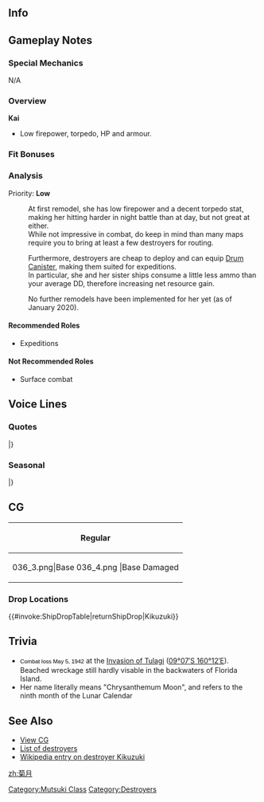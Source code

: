 ==Info==
{{KanmusuInfo|ID=036}}
{{KanmusuInfo|ID=036a}}

==Gameplay Notes==
===Special Mechanics===
N/A

===Overview===
'''Kai'''
* Low firepower, torpedo, HP and armour.

===Fit Bonuses===
{{:{{BASEPAGENAME}}/Equipment Bonuses}}
{{clear}}

===Analysis===
Priority: '''Low'''

:At first remodel, she has low firepower and a decent torpedo stat, making her hitting harder in night battle than at day, but not great at either.
:While not impressive in combat, do keep in mind than many maps require you to bring at least a few destroyers for routing.

:Furthermore, destroyers are cheap to deploy and can equip [[Drum Canister]], making them suited for expeditions.
:In particular, she and her sister ships consume a little less ammo than your average DD, therefore increasing net resource gain.

:No further remodels have been implemented for her yet (as of January 2020). 



====Recommended Roles====
* Expeditions

====Not Recommended Roles====
* Surface combat

==Voice Lines==
===Quotes===
{{ShipquoteHeader}}
{{ShipquoteKai
|scenario = Introduction
|origin = 私が菊月だ……共にゆこう。
|translation = I'm Kizuzuki... Let's move out together.
|audio = Kikuzuki-Introduction.ogg
}}
{{ShipquoteKai
|scenario = Library
|origin = 睦月型駆逐艦の9番艦、菊月だ。
緒戦は数々の攻略作戦に参加。そして、船団護衛に従事したんだ。
いや、護衛任務も大切なミッションだ…。
|translation = I'm the 9th ship of the Mutsuki-class destroyers, Kikuzuki.
During the start of the war I participated in many invasion operations.<ref>She participated in the [https://en.wikipedia.org/wiki/Battle_of_Guam_(1941) First Battle of Guam], the [https://en.wikipedia.org/wiki/Battle_of_Rabaul_(1942) Battle of Rabaul], the [https://en.wikipedia.org/wiki/Invasion_of_Salamaua%E2%80%93Lae Invasion of Salamaua-Lae], and [https://en.wikipedia.org/wiki/Operation_Mo Operation Mo].</ref> I was also engaged in convoy escort duties.
Well, escorting convoys is also an important mission...
|audio = Kikuzuki-Library.ogg
}}
{{ShipquoteKai
|scenario = Secretary 1
|origin = 何か？
|translation = What is it?
|audio = Kikuzuki-Secretary_1.ogg
}}
{{ShipquoteKai
|scenario = Secretary 2
|origin = ……で？
|translation = ...Well?
|audio = Kikuzuki-Secretary_2.ogg
}}
{{ShipquoteKai
|scenario = Secretary 3
|origin = うぅっ……な、なんなのさ、一体…
|translation = Nnngh... What on earth do you want...
|audio = Kikuzuki-Secretary_3.ogg
}}
{{ShipquoteKai
|scenario = Secretary Idle
|kai = yes
|origin = …そうだな、置き去られるのは慣れている。気にしないでくれ、寂しくなぞ…
|translation = ...That's right, I'm used to being left alone. Don't worry, I'm not lonely...<ref>After she was torpedoed in Operation MO by [https://en.wikipedia.org/wiki/USS_Yorktown_(CV-5) USS Yorktown], she was towed to a beach and abandoned after her survivors were rescued. Following that, her wreck was salvaged for intelligence by the USN then abandoned again.</ref>
|audio = KikuzukiKai-Idle.ogg
}}
{{ShipquoteKai
|scenario = Secretary (Married)
|kai = yes
|origin = この菊月に、そのような気遣いは無用だ。…無用だ…無用だって、言ってる、けど…
|translation = It's unecessary to worry about me. ...It's uneccessary... I said it was uneccessary but...
|audio = KikuzukiKai-Secretary Married.ogg
}}
{{ShipquoteKai
|scenario = Wedding
|origin = 戦いを終わらせたら…司令官とは…もう会えなくなるのか……そんなこと、ないよな？
|translation = I won't be able to... meet you anymore... after the war is over Commander...? I don't want that to happen alright?
|audio = Kikuzuki-Wedding.ogg
}}
{{ShipquoteKai
|scenario = Player's Score
|origin = 暗号電文…
|translation = An encrypted telegram...
|audio = Kikuzuki-Looking_At_Scores.ogg
}}
{{ShipquoteKai
|scenario = Joining the Fleet
|origin = 菊月、出る…！
|translation = Kikuzuki, moving out...!
|audio = Kikuzuki-Joining_A_Fleet.ogg
}}
{{ShipquoteKai
|scenario = Equipment 1
|origin = また強くなってしまった…<ref>Shared with Supply before kai.</ref>
|translation = I got stronger again...
|audio = Kikuzuki-Equipment_1.ogg
}}
{{ShipquoteKai
|scenario = Equipment 2
|origin = 礼は言わぬ…この力、何に使うか…
|translation = My thanks... How shall I use this power...
|audio = Kikuzuki-Equipment_2.ogg
}}
{{ShipquoteKai
|scenario = Equipment 3
|origin = 礼は言わぬ…<ref>Shared with Secretary Married before kai.</ref>
|translation =  My thanks...
|audio = Kikuzuki-Equipment_3.ogg
}}
{{ShipquoteKai
|scenario = Supply
|kai = yes
|origin = 感謝…
|translation = Thank you...
|audio = KikuzukiKai-Supply.ogg
}}
{{ShipquoteKai
|scenario = Docking (Minor Damage)
|origin = 私は前線に居なくて良いのか…？
|translation = Is it fine for me to be away from the front lines...?
|audio = Kikuzuki-Docking_Minor.ogg
}}
{{ShipquoteKai
|scenario = Docking (Major Damage)
|origin = うむ…実は辛かった…。轟沈は嫌だからな…
|translation = Yeah... It really was tough... I don't want to get sunk...<ref>She uses the word 'gouchin' (轟沈) which carries the additional implication of 'one shot'.</ref>
|audio = Kikuzuki-Docking_Major.ogg
}}
{{ShipquoteKai
|scenario = Construction
|origin = またいくさばに身を投じる者が現れたか…
|translation = Another person to be thrown into the battlefield has appeared huh...
|audio = Kikuzuki-Construction.ogg
}}
{{ShipquoteKai
|scenario = Returning from Sortie
|origin = 作戦完了…
|translation = Operation complete...
|audio = Kikuzuki-Returning_From_Sortie.ogg
}}
{{ShipquoteKai
|scenario = Starting a Sortie
|origin = 艦隊、全力出撃する…！
|translation = Fleet, sortie with all our might...!
|audio = Kikuzuki-Starting_A_Sortie.ogg
}}
{{ShipquoteKai
|scenario = Starting a Battle
|origin = 行けっ！
|translation = Go!
|audio = Kikuzuki-Battle_Start.ogg
}}
{{ShipquoteKai
|scenario = Attack
|origin = くぅっ！
|translation = Guh!
|audio = Kikuzuki-Attack.ogg
}}
{{ShipquoteKai
|scenario = Night Battle Attack
|origin = 運が悪かったな…！
|translation = Fortune isn't on your side...!
|audio = Kikuzuki-Night_Attack.ogg
}}
{{ShipquoteKai
|scenario = Night Battle
|origin = 悪いが、ここが貴様らの墓場だな！
|translation = Sorry but this place will be your grave!
|audio = Kikuzuki-Night_Battle.ogg
}}
{{ShipquoteKai
|scenario = MVP
|origin = こんな事は、威張れるものじゃないがな…
|translation = This isn't something to brag about...
|audio = Kikuzuki-MVP.ogg
}}
{{ShipquoteKai
|scenario = Minor Damage 1
|origin = うわっ！
|translation = Wha!
|audio = Kikuzuki-Minor_Damage_1.ogg
}}
{{ShipquoteKai
|scenario = Minor Damage 2
|origin = ぁあっ！
|translation = Aah!
|audio = Kikuzuki-Minor_Damage_2.ogg
}}
{{ShipquoteKai
|scenario = Major Damage
|origin = ぐっ…この菊月、この程度では沈まぬ…！
|translation = Ugh... I won't sink from something like this...!
|audio = Kikuzuki-Major_Damage.ogg
}}
{{ShipquoteKai
|scenario = Sunk
|origin = 桜の丘で……会おう……
|translation = Let's meet... on the hill of cherry blossoms...
|audio = Kikuzuki-Sunk.ogg
}}
|} <references/>

{{clear}}

===Seasonal===
{{SeasonalHeaderOld}}
{{SeasonalQuote
|scenario = [[Seasonal/Second_Anniversary|2nd Anniversary]]
|origin =司令官、今日は特別の日…らしいな。菊月でいいなら、共に祝ってもいいか？
|translation =	Today feels like… a special day, Commander. Can you celebrate it together with me?
|audio = 036_Kikuzuki_2ndAnniv.mp3
|notes = 
}}
{{SeasonalQuote
|scenario = [[Seasonal/Christmas_2015|Christmas 2015]]
|origin = クリスマスか。好きなものたちとやればいい。な、なんと？司令官、これくれるのか？
|translation =	It’s Christmas. You should go enjoy it with people you like. Wh-what? Is this for me, Commander?
|audio = Kikuzuki_Christmas_2015_Sec1.ogg
|notes =
}}
{{SeasonalQuote
|scenario = [[Seasonal/New_Year_2016|New Year 2016]]
|origin = 司令官、あけましておめでとう。今年もこの菊月が、ともにある。心配するな。
|translation =	Happy New Year, Commander. I’ll stay by your side again this year. Don’t worry.
|audio = Kikuzuki_New_Years_Day_2016.ogg
|notes = 
}}
{{SeasonalQuote
|scenario = [[Seasonal/Setsubun_2016|Setsubun 2016]]
|origin = 節分か…。好きにやればいい…。誰だ、菊月の背中に豆を当てるのは！…む、睦月っ！
|translation =	It’s Setsubun… I’d like if we could all get along… Who’s throwing beans at my back! …Mu-Mutsuki!
|audio = Kikuzuki_Setsubun_2016_Sec1.ogg
|notes = 
}}
{{SeasonalQuote
|scenario = [[Seasonal/Valentine%27s_Day_2016|Valentine’s Day 2016]]
|origin = 柄じゃないのだが…司令官はいつも気を遣っているからな。偶にはお返しだ。
|translation =	It’s not like me but… You always care about me, Commander. I have to return the favour sometimes.
|audio = Kikuzuki_Valentine_Sec1.ogg
|notes = 
}}
{{SeasonalQuote
|scenario = [[Seasonal/White_Day_2016|White Day 2016]]
|origin = ん、だから、気を遣いすぎなんだ、司令官は…。いや、嫌なわけではない。悪い。
|translation =	Ngh, I told you you’re being smothering, Commander… No, it’s not unpleasant. Sorry.
|audio = Kikuzuki_White_Day_2016.ogg
|notes = 
}}
{{SeasonalQuote
|scenario = [[Seasonal/Early_Summer_2016|Early Summer 2016]]
|origin = 暑いな…もうすぐ夏か……また…夏が来るのだな…
|translation =	It’s hot… It’s almost summer…… Summer… is coming again…
|audio = Kikuzuki_Early_Summer_Sec1_2016.ogg
|notes = 
}}
{{SeasonalQuote
|scenario = [[Seasonal/Summer_2016|Midsummer 2016]]
|origin = あぁ、スイカか。いいな。スイカ割りの太刀筋なら…この菊月、負けんぞ。
|translation =	Ah, watermelons. Nice. I won’t lose… to anyone in watermelon splitting swordsmanship.
|audio = Kikuzuki_Sec1_Midsummer_2016.ogg
|notes = 
}}
{{SeasonalQuote
|scenario = [[Seasonal/Autumn_2016|Autumn 2016]]
|origin = あぁ、なんだ。こう時間があると、せっかくの海、竿を垂らしたくなるな。……やるか。
|translation =	Ah, what. I want to go dangle my fishing rod over my special sea at a time like this …I’m going to do it.
|audio = Kikuzuki_Autumn_2016_Sec1.mp3
|notes = 
}}
{{SeasonalQuote
|scenario = [[Seasonal/Saury_2016|Saury Festival 2016]]
|origin = よし、秋刀魚漁か。任せておけ。民の生業を助けること、この菊月、嫌いではない。
|translation =	Right, saury fishing. Leave it to me. I don’t mind helping out with people’s livelihoods.
|audio = Kikuzuki_Sec1_Saury_2016.mp3
|notes = 
}}
{{SeasonalQuote
|scenario = [[Seasonal/Fourth_Anniversary|4th Anniversary]]
|origin = 司令官…良かったな…艦隊は四周年だ…ふむ…悪くない…この菊月も礼を言おう…
|translation =	Commander… this is great… It’s the fleet’s 4th Anniversary… Humph… Not bad… I’d like to say thanks…
|audio = Kikuzuki_4th_Anniversary_Sec1_2017.mp3
|notes = 
}}
{{SeasonalQuote
|scenario = [[Seasonal/Fifth_Anniversary|5th Anniversary]]
|origin = 司令官、すごいことだ。艦隊はついに五周年だ。うむ、悪くないぞ。この菊月、礼を言う。
|translation =	This is amazing, Commander. It’s finally the fleet’s 5th Anniversary. Yup, not bad. Let me express my gratitude.
|audio = Kikuzuki_5th_Anniversary_Sec1.mp3
|notes = 
}}
|}

<references/>

{{clear}}

==CG==
{| class="mw-collapsible mw-collapsed wikitable" style="width: 100%;"
!Regular
|-
|<gallery>
036_3.png|Base
036_4.png |Base Damaged
</gallery>
|}

=== Drop Locations ===
{{#invoke:ShipDropTable|returnShipDrop|Kikuzuki}}

==Trivia==
*<span style="color:rgb(0,0,0);font-family:sans-serif;font-size:11.333333015441895px;line-height:17.27083396911621px;">Combat loss May 5, 1942</span> at the [http://en.wikipedia.org/wiki/Invasion_of_Tulagi_%28May_1942%29 Invasion of Tulagi] ([http://tools.wmflabs.org/geohack/geohack.php?pagename=Japanese_destroyer_Kikuzuki&params=09_07_S_160_12_E_ 09°07′S 160°12′E]). Beached wreckage still hardly visable in the backwaters of Florida Island.
*Her name literally means "Chrysanthemum Moon", and refers to the ninth month of the Lunar Calendar

==See Also==
*[[{{PAGENAMEE}}/Gallery|View {{PAGENAME}} CG]]
*[[EliteDD|List of destroyers]]
*[[wikipedia:Japanese_destroyer_Kikuzuki (1926)|Wikipedia entry on destroyer Kikuzuki]]
{{shiplist}}
[[Category:Mutsuki Class]]
[[Category:Destroyers]]
[[zh:菊月]]